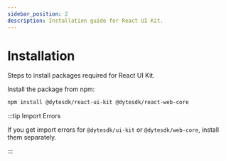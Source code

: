```yaml
---
sidebar_position: 2
description: Installation guide for React UI Kit.
---
```


# Installation

Steps to install packages required for React UI Kit.

Install the package from npm:

```bash npm2yarn
npm install @dytesdk/react-ui-kit @dytesdk/react-web-core
```

:::tip Import Errors

If you get import errors for `@dytesdk/ui-kit` or `@dytesdk/web-core`, install
them separately.

:::
